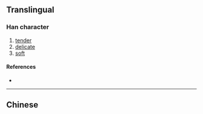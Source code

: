 {{also|嫩|㜛|媆}}
{{character info/new}}
==Translingual==

===Han character===
{{Han char|rn=38|rad=女|as=11|sn=14|four=|canj=VDLO|ids=⿰女欶}}

# [[tender]]
# [[delicate]]
# [[soft]]

====References====
* {{Han ref|kx=0270.311|dkj=06667|hdz=21076.020|uh=5AF0|ud=23280}}

----

==Chinese==
{{zh-see|嫩|v}}